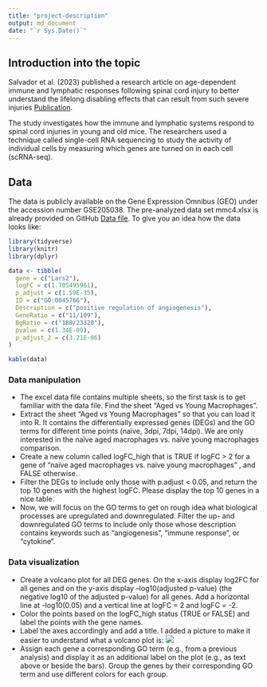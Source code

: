```yaml
---
title: "project-description"
output: md_document
date: "`r Sys.Date()`"
---
```


## Introduction into the topic

Salvador et al. (2023) published a research article on age-dependent immune and lymphatic responses following spinal cord injury to better understand the lifelong disabling effects that can result from such severe injuries [Publication](https://www.cell.com/neuron/fulltext/S0896-6273(23)00296-9?_returnURL=https%3A%2F%2Flinkinghub.elsevier.com%2Fretrieve%2Fpii%2FS0896627323002969%3Fshowall%3Dtrue#mmc2).


The study investigates how the immune and lymphatic systems respond to spinal cord injuries in young and old mice. The researchers used a technique called single-cell RNA sequencing to study the activity of individual cells by measuring which genes are turned on in each cell (scRNA-seq).

## Data

The data is publicly available on the Gene Expression Omnibus (GEO) under the accession number GSE205038. The pre-analyzed data set mmc4.xlsx is already provided on GitHub [Data file](https://github.com/Dr-Eberle-Zentrum/Data-projects-with-R-and-GitHub/blob/4e680979e0d3a5a57912ffd151ef1e9acca38c20/Projects/lizzola/mmc4.xlsx).
To give you an idea how the data looks like:

```r

library(tidyverse)
library(knitr)
library(dplyr)

data <- tibble(
  gene = c("Lars2"),
  logFC = c(1.705495961),
  p_adjust = c(1.59E-35),
  ID = c("GO:0045766"),
  Description = c("positive regulation of angiogenesis"),
  GeneRatio = c("11/109"),
  BgRatio = c("188/23328"),
  pvalue = c(1.34E-09),
  p_adjust_2 = c(3.21E-06)
)

kable(data)

```

### Data manipulation

- The excel data file contains multiple sheets, so the first task is to get familiar with the data file. Find the sheet "Aged vs Young Macrophages". 
- Extract the sheet "Aged vs Young Macrophages" so that you can load it into R. It contains the differentially expressed genes (DEGs) and the GO terms for different time points (naïve, 3dpi, 7dpi, 14dpi). We are only interested in the naïve aged macrophages vs. naïve young macrophages comparison.
- Create a new column called logFC_high that is TRUE if logFC > 2 for a gene of "naïve aged macrophages vs. naïve young macrophages" , and FALSE otherwise.
- Filter the DEGs to include only those with p.adjust < 0.05, and return the top 10 genes with the highest logFC. Please display the top 10 genes in a nice table.
- Now, we will focus on the GO terms to get on rough idea what biological processes are upregulated and downregulated. Filter the up- and downregulated GO terms to include only those whose description contains keywords such as "angiogenesis", "immune response", or "cytokine".


### Data visualization

- Create a volcano plot for all DEG genes. On the x-axis display log2FC for all genes and on the y-axis display –log10(adjusted p-value) (the negative log10 of the adjusted p-value) for all genes. Add a horizontal line at -log10(0.05) and a vertical line at logFC = 2 and logFC = -2. 
- Color the points based on the logFC_high status (TRUE or FALSE) and label the points with the gene names.
- Label the axes accordingly and add a title.
I added a picture to make it easier to understand what a volcano plot is:
![](https://www.bioinformatics.com.cn/static/img/onlineplots_img/086_basic_3_color_volcano_plot.png)
- Assign each gene a corresponding GO term (e.g., from a previous analysis) and display it as an additional label on the plot (e.g., as text above or beside the bars). Group the genes by their corresponding GO term and use different colors for each group.